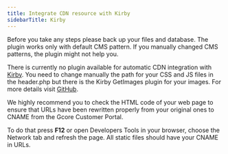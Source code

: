---
title: Integrate CDN resource with Kirby
sidebarTitle: Kirby
---

Before you take any steps please back up your files and database. The plugin works only with default CMS pattern. If you manually changed CMS patterns, the plugin might not help you.

There is currently no plugin available for automatic CDN integration with [Kirby](https://getkirby.com). You need to change manually the path for your CSS and JS files in the header.php but there is the Kirby GetImages plugin for your images. For more details visit [GitHub](https://github.com/RobBrazier/kirby-getimage).

We highly recommend you to check the HTML code of your web page to ensure that URLs have been rewritten properly from your original ones to CNAME from the Gcore Customer Portal.

To do that press **F12** or open Developers Tools in your browser, choose the Network tab and refresh the page. All static files should have your CNAME in URLs.